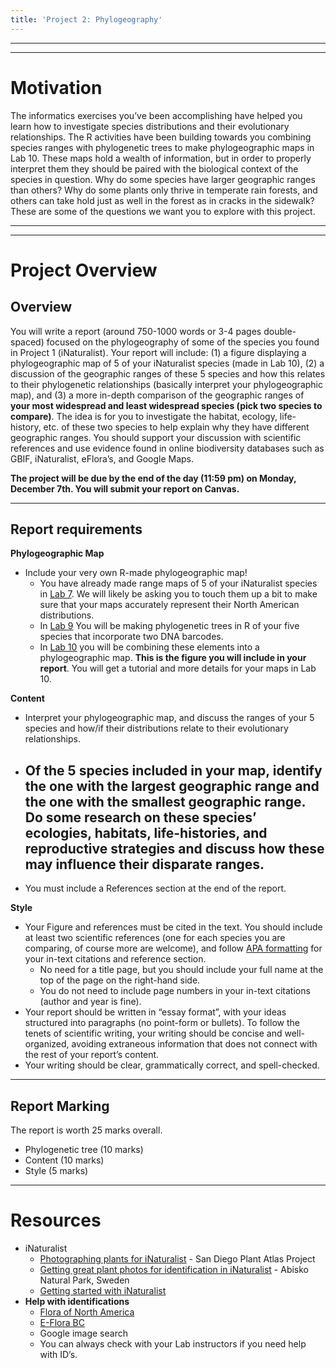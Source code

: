 ```yaml
---
title: 'Project 2: Phylogeography'
---
```


---

---

# Motivation

The informatics exercises you've been accomplishing have helped you learn how to investigate species distributions and their evolutionary relationships. The R activities have been building towards you combining species ranges with phylogenetic trees to make phylogeographic maps in Lab 10. These maps hold a wealth of information, but in order to properly interpret them they should be paired with the biological context of the species in question. Why do some species have larger geographic ranges than others? Why do some plants only thrive in temperate rain forests, and others can take hold just as well in the forest as in cracks in the sidewalk? These are some of the questions we want you to explore with this project.

---

---

# Project Overview

## Overview

You will write a report (around 750-1000 words or 3-4 pages double-spaced) focused on the phylogeography of some of the species you found in Project 1 (iNaturalist). Your report will include: (1) a figure displaying a phylogeographic map of 5 of your iNaturalist species (made in Lab 10), (2) a discussion of the geographic ranges of these 5 species and how this relates to their phylogenetic relationships (basically interpret your phylogeographic map), and (3) a more in-depth comparison of the geographic ranges of **your most widespread and least widespread species (pick two species to compare)**. The idea is for you to investigate the habitat, ecology, life-history, etc. of these two species to help explain why they have different geographic ranges. You should support your discussion with scientific references and use evidence found in online biodiversity databases such as GBIF, iNaturalist, eFlora's, and Google Maps.

**The project will be due by the end of the day (11:59 pm) on Monday, December 7th. You will submit your report on Canvas.**

---

## Report requirements

**Phylogeographic Map**

- Include your very own R-made phylogeographic map!
  - You have already made range maps of 5 of your iNaturalist species in [Lab 7](BIOL_324_Lab_7.html). We will likely be asking you to touch them up a bit to make sure that your maps accurately represent their North American distributions.
  - In [Lab 9](BIOL_324_Lab_9.Rmd) You will be making phylogenetic trees in R of your five species that incorporate two DNA barcodes.
  - In [Lab 10](BIOL_324_Lab_10.Rmd) you will be combining these elements into a phylogeographic map. **This is the figure you will include in your report**. You will get a tutorial and more details for your maps in Lab 10. 
  
**Content**

- Interpret your phylogeographic map, and discuss the ranges of your 5 species and how/if their distributions relate to their evolutionary relationships.
- Of the 5 species included in your map, identify the one with the largest geographic range and the one with the smallest geographic range. Do some research on these species' ecologies, habitats, life-histories, and reproductive strategies and discuss how these may influence their disparate ranges. 
  - 
- You must include a References section at the end of the report.

**Style**

- Your Figure and references must be cited in the text. You should include at least two scientific references (one for each species you are comparing, of course more are welcome), and follow [APA formatting](https://owl.purdue.edu/owl/research_and_citation/apa_style/apa_formatting_and_style_guide/reference_list_basic_rules.html) for your in-text citations and reference section.
  - No need for a title page, but you should include your full name at the top of the page on the right-hand side.
  - You do not need to include page numbers in your in-text citations (author and year is fine).
- Your report should be written in "essay format", with your ideas structured into paragraphs (no point-form or bullets). To follow the tenets of scientific writing, your writing should be concise and well-organized, avoiding extraneous information that does not connect with the rest of your report's content.
- Your writing should be clear, grammatically correct, and spell-checked. 

---

## Report Marking

The report is worth 25 marks overall.

- Phylogenetic tree (10 marks)
- Content (10 marks)
- Style (5 marks)

---

# Resources

* iNaturalist
    + [Photographing plants for iNaturalist](http://www.sdplantatlas.org/inat/iNatPhotoguide.html) - San Diego Plant Atlas Project
    + [Getting great plant photos for identification in iNaturalist](https://www.inaturalist.org/projects/abisko-plants-and-phenology/journal/17621-getting-great-plant-photos-for-identification-in-inaturalist) - Abisko Natural Park, Sweden
    + [Getting started with iNaturalist](https://www.inaturalist.org/pages/getting+started)

* **Help with identifications**
    + [Flora of North America](http://www.efloras.org/flora_page.aspx?flora_id=1)
    + [E-Flora BC](https://ibis.geog.ubc.ca/biodiversity/eflora/)
    + Google image search
    + You can always check with your Lab instructors if you need help with ID's.

  
